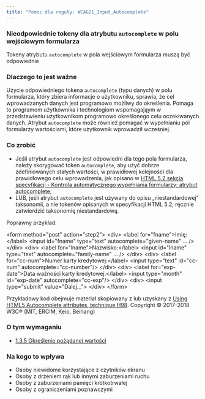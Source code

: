 ```yaml
---
title: "Pomoc dla reguły: WCAG21_Input_Autocomplete"
---
```


<div className="toolHelp">
<Row>
<Column colLg={16} colMd={8} colSm={4} className="toolHead">

### Nieodpowiednie tokeny dla atrybutu `autocomplete` w polu wejściowym formularza

<div id="locLevel"></div>

Tokeny atrybutu `autocomplete` w pola wejściowym formularza muszą być odpowiednie 

</Column>
</Row>
<Row>
<Column colLg={11} colMd={5} colSm={4} className="toolMain">

### Dlaczego to jest ważne

Użycie odpowiedniego tokena `autocomplete` (typu danych) w polu formularza, który zbiera informacje o użytkowniku, sprawia, że cel wprowadzanych danych jest programowo możliwy do określenia. Pomaga to programom użytkownika i technologiom wspomagająym w przedstawieniu użytkownikom programowo określonego celu oczekiwanych danych. Atrybut `autocomplete` może również pomagać w wypełnianiu pól formularzy wartościami, które użytkownik wprowadził wcześniej.

<div id="locSnippet"></div>

### Co zrobić

 * Jeśli atrybut  `autocomplete` jest odpowiedni dla tego pola formularza, należy skorygować token `autocomplete`, aby użyć dobrze zdefiniowanych stałych wartości, w prawidłowej kolejności dla prawidłowego celu wprowadzenia, jak opisano w [HTML 5.2 sekcja specyfikacji - Kontrola automatycznego wypełniania  formularzy: atrybut autocomplete](https://www.w3.org/TR/html52/sec-forms.html#autofilling-form-controls-the-autocomplete-attribute);
 * LUB, jeśli atrybut `autocomplete` jest używany do opisu „niestandardowej” taksonomii, a nie tokenów opisanych w specyfikacji HTML 5.2, ręcznie zatwierdzić taksonomię niestandardową.
 

Poprawny przykład:

<CodeSnippet type="multi" light={true}>&lt;form method="post" action="step2"&gt;
    &lt;div&gt;
        &lt;label for="fname"&gt;Imię:&lt;/label&gt;
        &lt;input id="fname" type="text" autocomplete="given-name" ... /&gt;
        &lt;/div&gt;
        &lt;div&gt;
        &lt;label for="lname"&gt;Nazwisko:&lt;/label&gt;
        &lt;input id="lname" type="text" autocomplete="family-name" ... /&gt;
    &lt;/div&gt;
    &lt;div&gt;
        &lt;label for="cc-num"&gt;Numer karty kredytowej:&lt;/label&gt;
        &lt;input type="text" id="cc-num" autocomplete="cc-number"/&gt;
    &lt;/div&gt;
    &lt;div&gt;
        &lt;label for="exp-date"&gt;Data ważności karty kredytowej:&lt;/label&gt;
        &lt;input type="month" id="exp-date" autocomplete="cc-exp"/&gt;
    &lt;/div&gt;
    &lt;div&gt;
        &lt;input type="submit" value="Dalej..."&gt;
    &lt;/div&gt;
&lt;/form&gt;</CodeSnippet>

Przykładowy kod obejmuje materiał skopiowany z lub uzyskany z [Using HTML5 Autocomplete attributes, technique H98](https://www.w3.org/WAI/WCAG21/Techniques/html/H98). Copyright © 2017-2018 W3C® (MIT, ERCIM, Keio, Beihang)

</Column>
<Column colLg={5} colMd={3} colSm={4} className="toolLeft">

### O tym wymaganiu

* [1.3.5 Określenie pożądanej wartości](https://wcag.lepszyweb.pl/#identify-input-purpose)

### Na kogo to wpływa

 * Osoby niewidome korzystające z czytników ekranu
 * Osoby z drżeniem rąk lub innymi zaburzeniami ruchu
 * Osoby z zaburzeniami pamięci krótkotrwałej
 * Osoby z ograniczeniami poznawczymi
 
 

</Column>
</Row>
</div>

